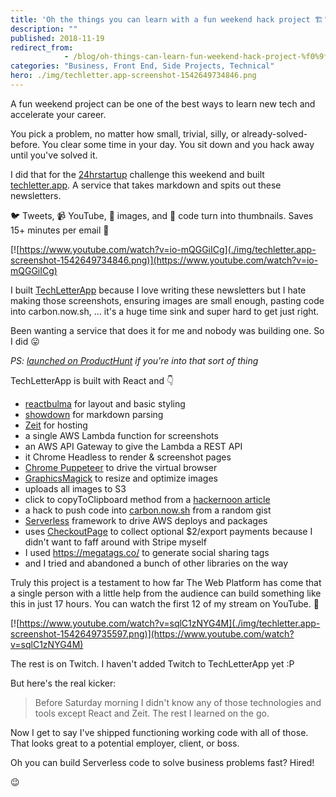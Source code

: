 ```yaml
---
title: 'Oh the things you can learn with a fun weekend hack project 🏗'
description: ""
published: 2018-11-19
redirect_from: 
            - /blog/oh-things-can-learn-fun-weekend-hack-project-%f0%9f%8f%97/swizec/8782
categories: "Business, Front End, Side Projects, Technical"
hero: ./img/techletter.app-screenshot-1542649734846.png
---
```

A fun weekend project can be one of the best ways to learn new tech and accelerate your career.





You pick a problem, no matter how small, trivial, silly, or already-solved-before. You clear some time in your day. You sit down and you hack away until you've solved it.



I did that for the [24hrstartup](https://24hrstartup.com/) challenge this weekend and built [techletter.app](https://techletter.app). A service that takes markdown and spits out these newsletters.



🐦 Tweets, 📹 YouTube, 🎨 images, and 🤖 code turn into thumbnails. Saves 15+ minutes per email 🤘



[![https://www.youtube.com/watch?v=io-mQGGiICg](./img/techletter.app-screenshot-1542649734846.png)](https://www.youtube.com/watch?v=io-mQGGiICg)



I built [TechLetterApp](https://techletter.app) because I love writing these newsletters but I hate making those screenshots, ensuring images are small enough, pasting code into carbon.now.sh, … it's a huge time sink and super hard to get just right.



Been wanting a service that does it for me and nobody was building one. So I did 😛



_PS: [launched on ProductHunt](https://www.producthunt.com/posts/techletterapp-build-better-newsletters) if you're into that sort of thing_



TechLetterApp is built with React and 👇



- [reactbulma](https://kulakowka.github.io/react-bulma/) for layout and basic styling
- [showdown](https://github.com/showdownjs/showdown) for markdown parsing
- [Zeit](https://zeit.co/) for hosting
- a single AWS Lambda function for screenshots
- an AWS API Gateway to give the Lambda a REST API
- it Chrome Headless to render & screenshot pages
- [Chrome Puppeteer](https://github.com/GoogleChrome/puppeteer) to drive the virtual browser
- [GraphicsMagick](https://github.com/aheckmann/gm) to resize and optimize images
- uploads all images to S3
- click to copyToClipboard method from a [hackernoon article](https://hackernoon.com/copying-text-to-clipboard-with-javascript-df4d4988697f)
- a hack to push code into [carbon.now.sh](https://carbon.now.sh/) from a random gist
- [Serverless](https://serverless.com/) framework to drive AWS deploys and packages
- uses [CheckoutPage](https://checkoutpage.co/pages) to collect optional $2/export payments because I didn't want to faff around with Stripe myself
- I used <https://megatags.co/> to generate social sharing tags
- and I tried and abandoned a bunch of other libraries on the way



Truly this project is a testament to how far The Web Platform has come that a single person with a little help from the audience can build something like this in just 17 hours. You can watch the first 12 of my stream on YouTube. 👀



[![https://www.youtube.com/watch?v=sqlC1zNYG4M](./img/techletter.app-screenshot-1542649735597.png)](https://www.youtube.com/watch?v=sqlC1zNYG4M)



The rest is on Twitch. I haven't added Twitch to TechLetterApp yet :P



But here's the real kicker:



> Before Saturday morning I didn't know any of those technologies and tools except React and Zeit. The rest I learned on the go.



Now I get to say I've shipped functioning working code with all of those. That looks great to a potential employer, client, or boss.



Oh you can build Serverless code to solve business problems fast? Hired!



😉